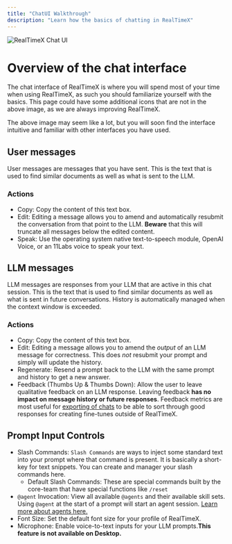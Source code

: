 ```yaml
---
title: "ChatUI Walkthrough"
description: "Learn how the basics of chatting in RealTimeX"
---
```



<Image
  src="/images/guides/chat-ui.png"
  height={1080}
  width={1920}
  quality={100}
  alt="RealTimeX Chat UI"
/>

# Overview of the chat interface

The chat interface of RealTimeX is where you will spend most of your time when using RealTimeX, as such you should familiarize yourself with the basics. This page could have some additional
icons that are not in the above image, as we are always improving RealTimeX.

The above image may seem like a lot, but you will soon find the interface intuitive and familiar with other interfaces you have used.

## User messages

User messages are messages that you have sent. This is the text that is used to find similar documents as well as what is sent to the LLM.

### Actions

- Copy: Copy the content of this text box.
- Edit: Editing a message allows you to amend and automatically resubmit the conversation from that point to the LLM. **Beware** that this will truncate all messages below the edited content.
- Speak: Use the operating system native text-to-speech module, OpenAI Voice, or an 11Labs voice to speak your text.

## LLM messages

LLM messages are responses from your LLM that are active in this chat session. This is the text that is used to find similar documents as well as what is sent in future conversations. History is automatically managed when the context window is exceeded.

### Actions

- Copy: Copy the content of this text box.
- Edit: Editing a message allows you to amend the _output_ of an LLM message for correctness. This does _not_ resubmit your prompt and simply will update the history.
- Regenerate: Resend a prompt back to the LLM with the same prompt and history to get a new answer.
- Feedback (Thumbs Up & Thumbs Down): Allow the user to leave qualitative feedback on an LLM response. Leaving feedback **has no impact on message history or future responses**. Feedback metrics are most useful for [exporting of chats](/features/chat-logs) to be able to sort through good responses for creating fine-tunes outside of RealTimeX.

## Prompt Input Controls

- Slash Commands: `Slash Commands` are ways to inject some standard text into your prompt where that command is present. It is basically a short-key for text snippets. You can create and manager your slash commands here.
  - Default Slash Commands: These are special commands built by the core-team that have special functions like `/reset`
- `@agent` Invocation: View all available `@agents` and their available skill sets. Using `@agent` at the start of a prompt will start an agent session. [Learn more about agents here.](/agent/overview)
- Font Size: Set the default font size for your profile of RealTimeX.
- Microphone: Enable voice-to-text inputs for your LLM prompts.**This feature is not available on Desktop.**
